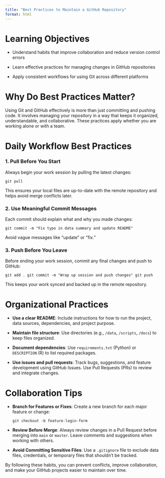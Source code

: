 ```yaml
---
title: "Best Practices to Maintain a GitHub Repository"
format: html
---
```


# Learning Objectives {.unnumbered}

-   Understand habits that improve collaboration and reduce version control errors

-   Learn effective practices for managing changes in GitHub repositories

-   Apply consistent workflows for using Git across different platforms

# Why Do Best Practices Matter? {.unnumbered}

Using Git and GitHub effectively is more than just committing and pushing code. It involves managing your repository in a way that keeps it organized, understandable, and collaborative. These practices apply whether you are working alone or with a team.

# Daily Workflow Best Practices {.unnumbered}

### 1. **Pull Before You Start** {.unnumbered}

Always begin your work session by pulling the latest changes:

```         
git pull
```

This ensures your local files are up-to-date with the remote repository and helps avoid merge conflicts later.

### 2. **Use Meaningful Commit Messages** {.unnumbered}

Each commit should explain what and why you made changes:

```         
git commit -m "Fix typo in data summary and update README"
```

Avoid vague messages like "update" or "fix."

### 3. **Push Before You Leave** {.unnumbered}

Before ending your work session, commit any final changes and push to GitHub:

```         
git add . git commit -m "Wrap up session and push changes" git push
```

This keeps your work synced and backed up in the remote repository.

# Organizational Practices {.unnumbered}

-   **Use a clear README**: Include instructions for how to run the project, data sources, dependencies, and project purpose.

-   **Maintain file structure**: Use directories (e.g., `/data`, `/scripts`, `/docs`) to keep files organized.

-   **Document dependencies**: Use `requirements.txt` (Python) or `DESCRIPTION` (R) to list required packages.

-   **Use issues and pull requests**: Track bugs, suggestions, and feature development using GitHub Issues. Use Pull Requests (PRs) to review and integrate changes.

# Collaboration Tips {.unnumbered}

-   **Branch for Features or Fixes**: Create a new branch for each major feature or change:

    ```         
    git checkout -b feature-login-form
    ```

-   **Review Before Merge**: Always review changes in a Pull Request before merging into `main` or `master`. Leave comments and suggestions when working with others.

-   **Avoid Committing Sensitive Files**: Use a `.gitignore` file to exclude data files, credentials, or temporary files that shouldn’t be tracked.

By following these habits, you can prevent conflicts, improve collaboration, and make your GitHub projects easier to maintain over time.
